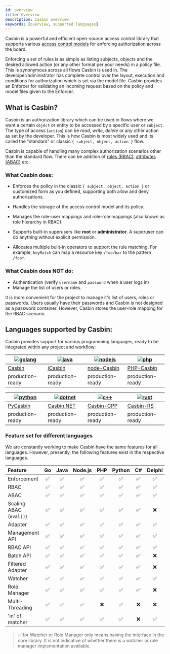 ```yaml
---
id: overview
title: Overview
description: Casbin overview
keywords: [overview, supported languages]
---
```


Casbin is a powerful and efficient open-source access control library that supports various
[access control models](https://en.wikipedia.org/wiki/Access_control#Access_control_models)
for enforcing authorization across the board.

Enforcing a set of rules is as simple as listing subjects, objects and the desired allowed action (or any other format per your needs) in a policy file. This is synonymous across all flows Casbin is used in. The developer/administrator has complete control over the layout, execution and conditions for authorization which is set via the model file. Casbin provides an Enforcer for validating an incoming request based on the policy and model files given to the Enforcer.

## What is Casbin?

Casbin is an authorization library which can be used in flows where we want a certain
`object` or entity to be accessed by a specific user or `subject`. The type of access (`action`)
can be _read_, _write_, _delete_ or any other action as set by the developer.
This is how Casbin is most widely used and its called the "standard"
or classic `{ subject, object, action }` flow.

Casbin is capable of handling many complex authorization scenarios other than the standard flow.
There can be addition of [roles (RBAC)](/docs/rbac), [attributes (ABAC)](/docs/abac) etc.

### What Casbin does:

- Enforces the policy in the classic `{ subject, object, action }`
  or customized form as you defined, supporting both allow and deny authorizations.
- Handles the storage of the access control model and its policy.

- Manages the role-user mappings and role-role mappings (also known as role hierarchy in RBAC).
- Supports built-in superusers like **root** or **administrator**. A superuser can do anything without explicit permission.
- Allocates multiple built-in operators to support the rule matching. For example, `keyMatch` can map a
  resource key `/foo/bar` to the pattern `/foo*`.

### What Casbin does **NOT** do:

- Authentication (verify `username` and `password` when a user logs in)
- Manage the list of users or roles.

It is more convenient for the project to manage it's list of users, roles or passwords.
Users usually have their passwords and Casbin is not designed as a password container.
However, Casbin stores the user-role mapping for the RBAC scenario.

## Languages supported by Casbin:

Casbin provides support for various programming languages, ready to be integrated
within any project and workflow:

| [![golang](/img/langs/golang.png)](https://github.com/casbin/casbin) | [![java](/img/langs/java.png)](https://github.com/casbin/jcasbin) | [![nodejs](/img/langs/nodejs.png)](https://github.com/casbin/node-casbin) | [![php](/img/langs/php.png)](https://github.com/php-casbin/php-casbin) |
| -------------------------------------------------------------------- | ----------------------------------------------------------------- | ------------------------------------------------------------------------- | ---------------------------------------------------------------------- |
| [Casbin](https://github.com/casbin/casbin)                           | [jCasbin](https://github.com/casbin/jcasbin)                      | [node-Casbin](https://github.com/casbin/node-casbin)                      | [PHP-Casbin](https://github.com/php-casbin/php-casbin)                 |
| production-ready                                                     | production-ready                                                  | production-ready                                                          | production-ready                                                       |

| [![python](/img/langs/python.png)](https://github.com/casbin/pycasbin) | [![dotnet](/img/langs/dotnet.png)](https://github.com/casbin/Casbin.NET) | [![c++](/img/langs/cpp.png)](https://github.com/casbin/casbin-cpp) | [![rust](/img/langs/rust.png)](https://github.com/casbin/casbin-rs) |
| ---------------------------------------------------------------------- | ------------------------------------------------------------------------ | ------------------------------------------------------------------ | ------------------------------------------------------------------- |
| [PyCasbin](https://github.com/casbin/pycasbin)                         | [Casbin.NET](https://github.com/casbin/Casbin.NET)                       | [Casbin-CPP](https://github.com/casbin/casbin-cpp)                 | [Casbin-RS](https://github.com/casbin/casbin-rs)                    |
| production-ready                                                       | production-ready                                                         | production-ready                                                   | production-ready                                                    |

### Feature set for different languages

We are constantly working to make Casbin have the same features for all languages.
However, presently, the following features exist in the respective languages.

| Feature                 | Go  | Java | Node.js | PHP | Python | C#  | Delphi | Rust | C++ | Lua | Dart | Elixir |
| :---------------------- | :-: | :--: | :-----: | :-: | :----: | :-: | :----: | :--: | :-: | :-: | :--: | :----: |
| Enforcement             | ✅  |  ✅  |   ✅    | ✅  |   ✅   | ✅  |   ✅   |  ✅  | ✅  | ✅  |  ✅  |   ✅   |
| RBAC                    | ✅  |  ✅  |   ✅    | ✅  |   ✅   | ✅  |   ✅   |  ✅  | ✅  | ✅  |  ✅  |   ✅   |
| ABAC                    | ✅  |  ✅  |   ✅    | ✅  |   ✅   | ✅  |   ✅   |  ✅  | ✅  | ✅  |  ✅  |   ✅   |
| Scaling ABAC (`eval()`) | ✅  |  ✅  |   ✅    | ✅  |   ✅   | ✅  |   ❌   |  ✅  | ✅  | ✅  |  ✅  |   ✅   |
| Adapter                 | ✅  |  ✅  |   ✅    | ✅  |   ✅   | ✅  |   ✅   |  ✅  | ✅  | ✅  |  ✅  |   ❌   |
| Management API          | ✅  |  ✅  |   ✅    | ✅  |   ✅   | ✅  |   ✅   |  ✅  | ✅  | ✅  |  ✅  |   ✅   |
| RBAC API                | ✅  |  ✅  |   ✅    | ✅  |   ✅   | ✅  |   ✅   |  ✅  | ✅  | ✅  |  ✅  |   ✅   |
| Batch API               | ✅  |  ✅  |   ✅    | ✅  |   ✅   | ✅  |   ❌   |  ✅  | ✅  | ✅  |  ❌  |   ❌   |
| Filtered Adapter        | ✅  |  ✅  |   ✅    | ✅  |   ✅   | ✅  |   ❌   |  ✅  | ✅  | ✅  |  ❌  |   ❌   |
| Watcher                 | ✅  |  ✅  |   ✅    | ✅  |   ✅   | ✅  |   ✅   |  ✅  | ✅  | ✅  |  ❌  |   ❌   |
| Role Manager            | ✅  |  ✅  |   ✅    | ✅  |   ✅   | ✅  |   ❌   |  ✅  | ✅  | ✅  |  ✅  |   ❌   |
| Multi-Threading         | ✅  |  ✅  |   ✅    | ❌  |   ✅   | ❌  |   ❌   |  ✅  | ❌  | ❌  |  ❌  |   ❌   |
| 'in' of matcher         | ✅  |  ✅  |   ✅    | ✅  |   ✅   | ❌  |   ✅   |  ❌  | ❌  | ❌  |  ✅  |   ✅   |

> ✅ for Watcher or Role Manager only means having the interface in the core library. It is not indicative of whether there is a watcher or role manager implementation available.
